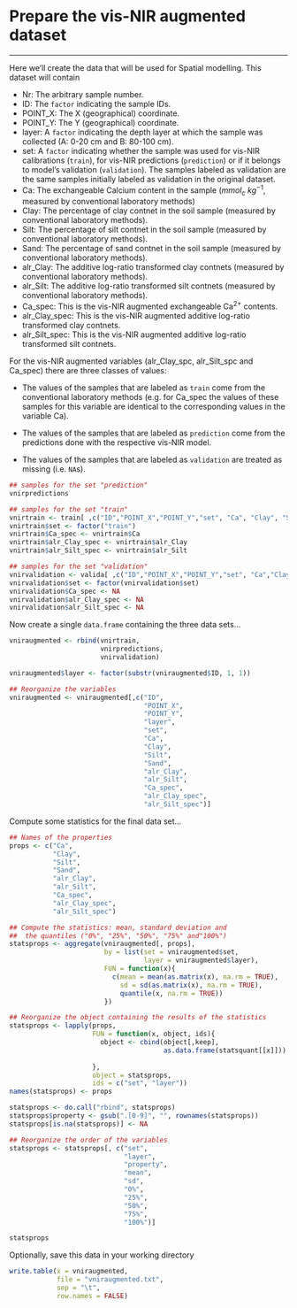 # Prepare the vis-NIR augmented dataset

------------------------------------------------------------------------

Here we'll create the data that will be used for Spatial modelling. This dataset will contain 

* Nr: The arbitrary sample number.
* ID: The `factor` indicating the sample IDs.   
* POINT_X: The X (geographical) coordinate. 
* POINT_Y: The Y (geographical) coordinate.
* layer: A `factor` indicating the depth layer at which the sample was collected (A: 0-20 cm and B: 80-100 cm).
* set: A `factor` indicating whether the sample was used for vis-NIR calibrations (`train`), for vis-NIR predictions (`prediction`) or if it belongs to model's validation (`validation`). The samples labeled as validation are the same samples initially labeled as validation in the original dataset. 
* Ca: The exchangeable Calcium content in the sample ($mmol_{c}$ $kg^{−1}$, measured by conventional laboratory methods) 
* Clay: The percentage of clay contnet in the soil sample (measured by conventional laboratory methods). 
* Silt: The percentage of silt contnet in the soil sample (measured by conventional laboratory methods). 
* Sand: The percentage of sand contnet in the soil sample (measured by conventional laboratory methods). 
* alr_Clay: The additive log-ratio transformed clay contnets (measured by conventional laboratory methods).
* alr_Silt: The additive log-ratio transformed silt contnets (measured by conventional laboratory methods).
* Ca_spec: This is the vis-NIR augmented exchangeable Ca^2+^ contents.
* alr_Clay_spec: This is the vis-NIR augmented additive log-ratio transformed clay contnets.  
* alr_Silt_spec: This is the vis-NIR augmented additive log-ratio transformed silt contnets.  

For the vis-NIR augmented variables (alr_Clay_spc, alr_Silt_spc and Ca_spec) there are three classes of values:

* The values of the samples that are labeled as `train` come from the conventional laboratory methods (e.g. for Ca_spec the values of these samples for this variable are identical to the corresponding values in the variable Ca).

* The values of the samples that are labeled as `prediction` come from the predictions done with the respective vis-NIR model. 

* The values of the samples that are labeled as `validation` are treated as missing (i.e. `NA`s).

```r
## samples for the set "prediction"
vnirpredictions

## samples for the set "train"
vnirtrain <- train[ ,c("ID","POINT_X","POINT_Y","set", "Ca", "Clay", "Silt", "Sand", "alr_Clay","alr_Silt")]
vnirtrain$set <- factor("train") 
vnirtrain$Ca_spec <- vnirtrain$Ca
vnirtrain$alr_Clay_spec <- vnirtrain$alr_Clay
vnirtrain$alr_Silt_spec <- vnirtrain$alr_Silt

## samples for the set "validation"
vnirvalidation <- valida[ ,c("ID","POINT_X","POINT_Y","set", "Ca","Clay", "Silt", "Sand", "alr_Clay","alr_Silt")]
vnirvalidation$set <- factor(vnirvalidation$set)
vnirvalidation$Ca_spec <- NA
vnirvalidation$alr_Clay_spec <- NA
vnirvalidation$alr_Silt_spec <- NA
```

Now create a single `data.frame` containing the three data sets...
```r
vniraugmented <- rbind(vnirtrain, 
                       vnirpredictions,
                       vnirvalidation)

vniraugmented$layer <- factor(substr(vniraugmented$ID, 1, 1))

## Reorganize the variables
vniraugmented <- vniraugmented[,c("ID", 
                                  "POINT_X", 
                                  "POINT_Y", 
                                  "layer", 
                                  "set", 
                                  "Ca", 
                                  "Clay", 
                                  "Silt", 
                                  "Sand",
                                  "alr_Clay", 
                                  "alr_Silt", 
                                  "Ca_spec", 
                                  "alr_Clay_spec", 
                                  "alr_Silt_spec")]
```

Compute some statistics for the final data set...
```r
## Names of the properties
props <- c("Ca",
           "Clay",
           "Silt",
           "Sand",
           "alr_Clay",
           "alr_Silt",
           "Ca_spec",
           "alr_Clay_spec",
           "alr_Silt_spec")

## Compute the statistics: mean, standard deviation and 
##  the quantiles ("0%", "25%", "50%", "75%" and"100%")
statsprops <- aggregate(vniraugmented[, props],
                        by = list(set = vniraugmented$set,
                                  layer = vniraugmented$layer),
                        FUN = function(x){
                          c(mean = mean(as.matrix(x), na.rm = TRUE),
                            sd = sd(as.matrix(x), na.rm = TRUE),
                            quantile(x, na.rm = TRUE))
                        })

## Reorganize the object containing the results of the statistics
statsprops <- lapply(props, 
                     FUN = function(x, object, ids){
                       object <- cbind(object[,keep], 
                                       as.data.frame(statsquant[[x]]))
                       
                     }, 
                     object = statsprops,
                     ids = c("set", "layer"))
names(statsprops) <- props

statsprops <- do.call("rbind", statsprops)
statsprops$property <- gsub(".[0-9]", "", rownames(statsprops))
statsprops[is.na(statsprops)] <- NA

## Reorganize the order of the variables
statsprops <- statsprops[, c("set", 
                             "layer",
                             "property",
                             "mean",
                             "sd",
                             "0%",
                             "25%",
                             "50%",
                             "75%",
                             "100%")]

statsprops
```

Optionally, save this data in your working directory
```r
write.table(x = vniraugmented, 
            file = "vniraugmented.txt", 
            sep = "\t", 
            row.names = FALSE)
```
